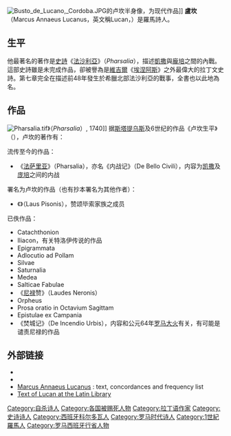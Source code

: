 [[File:Busto_de_Lucano,_Cordoba.JPG|thumb]]的卢坎半身像，为现代作品]]
'''盧坎'''（Marcus Annaeus Lucanus，英文稱Lucan，{{bd|39年||65年}}）是羅馬詩人。

==生平==
他最著名的著作是[[史詩|史詩]]《[[法沙利亞|法沙利亞]]》（''Pharsalia''），描述[[凱撒|凱撒]]與[[龐培|龐培]]之間的內戰。這部史詩雖是未完成作品，卻被譽為是[[維吉爾|維吉爾]]《[[埃涅阿斯|埃涅阿斯]]》之外最偉大的拉丁文史詩。第七章完全在描述前48年發生於希臘北部法沙利亞的戰事，全書也以此地為名。

==作品==
[[File:Pharsalia.tif|thumb]]》（''Pharsalia''）, 1740]]
据[[斯塔提乌斯|斯塔提乌斯]]及6世纪{{link-en|语法学家瓦卡|Vacca (grammarian)}}的作品《卢坎生平》（{{lang|la|Vita Lucani}}），卢坎的著作有：

流传至今的作品：
*《[[法萨里亚|法萨里亚]]》（Pharsalia），亦名《内战记》（De Bello Civili），内容为[[凯撒|凯撒]]及[[庞培|庞培]]之间的内战
署名为卢坎的作品（也有抄本署名为其他作者）：
*《{{link-en|毕索赞|Laus Pisonis}}》（Laus Pisonis），赞颂毕索家族之成员
已佚作品：
* Catachthonion
* Iliacon，有关特洛伊传说的作品
* Epigrammata
* Adlocutio ad Pollam
* Silvae
* Saturnalia
* Medea
* Salticae Fabulae
* 《[[尼禄|尼禄]]赞》（Laudes Neronis）
* Orpheus
* Prosa oratio in Octavium Sagittam
* Epistulae ex Campania
* 《焚城记》（De Incendio Urbis），内容和公元64年[[罗马大火|罗马大火]]有关，有可能是谴责尼禄的作品

==外部链接==
{{Library resources box |by=yes |onlinebooks=yes |others=yes |about=yes |label=Lucan
  |viaf= |lccn= |lcheading= |wikititle= }}
* {{Gutenberg author |id=316}}
* {{Internet Archive author}}
* [http://www.intratext.com/Catalogo/Autori/AUT237.HTM Marcus Annaeus Lucanus] {{Wayback|url=http://www.intratext.com/Catalogo/Autori/AUT237.HTM |date=20210206000121 }}:  text, concordances and frequency list
* [http://www.thelatinlibrary.com/lucan.html Text of Lucan at the Latin Library] {{WebCite|url=https://www.webcitation.org/6CW69TyXs?url=http://www.thelatinlibrary.com/lucan.html |date=20121128172053 |dateformat=iso }}

{{古罗马}}
{{Authority control}}
{{DEFAULTSORT:Lucanus, Marcus Annaeus}}

[[Category:自杀诗人|Category:自杀诗人]]
[[Category:各国被赐死人物|Category:各国被赐死人物]]
[[Category:拉丁语作家|Category:拉丁语作家]]
[[Category:史诗诗人|Category:史诗诗人]]
[[Category:西班牙科尔多瓦人|Category:西班牙科尔多瓦人]]
[[Category:罗马时代诗人|Category:罗马时代诗人]]
[[Category:1世紀羅馬人|Category:1世紀羅馬人]]
[[Category:罗马西班牙行省人物|Category:罗马西班牙行省人物]]